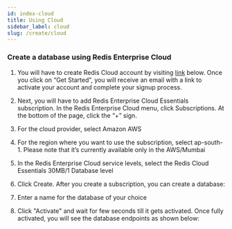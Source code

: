 ```yaml
---
id: index-cloud
title: Using Cloud
sidebar_label: cloud
slug: /create/cloud
---
```



### Create a database using Redis Enterprise Cloud 

1. You will have to create Redis Cloud account by visiting [link](https://redislabs.com/try-redis-modules-for-free) below. Once you click on “Get Started”, you will receive an email with a link to activate your account and complete your signup process.


2.  Next, you will have to add  Redis Enterprise Cloud Essentials subscription. In the Redis Enterprise Cloud menu, click Subscriptions. At the bottom of the page, click the “+” sign.


3. For the cloud provider, select Amazon AWS



4. For the region where you want to use the subscription, select ap-south-1. Please note that it’s currently available only in the AWS/Mumbai 



5. In the Redis Enterprise Cloud service levels, select the Redis Cloud Essentials 30MB/1 Database level



6. Click Create. After you create a subscription, you can create a database:


7.  Enter a name for the database of your choice



8. Click "Activate" and wait for few seconds till it gets activated. Once fully activated, you will see the database endpoints as shown below:




